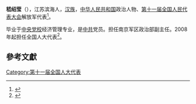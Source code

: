 '''嵇绍莹'''（{{bd|1949年||}}），江苏滨海人，[[汉族|汉族]]，[[中华人民共和国|中华人民共和国]]政治人物、[[第十一届全国人民代表大会|第十一届全国人民代表大会]]解放军代表<ref>{{cite web|author=新华网|title=第十一届全国人大代表|url=http://news.xinhuanet.com/ziliao/2008-03/03/content_7708230.htm?node=36628|publisher=新华网|accessdate=2014-01-07|archive-date=2014-01-10|archive-url=https://web.archive.org/web/20140110211415/http://news.xinhuanet.com/ziliao/2008-03/03/content_7708230.htm?node=36628|dead-url=no}}</ref>。

毕业于[[中央党校|中央党校]]经济管理专业，是[[中共|中共]]党员。担任南京军区政治部副主任。2008年起担任全国人大代表<ref>{{cite news|title=全国人大代表信息-嵇绍莹|url= http://210.82.31.1:8084/delegate/viewDelegate.action?dbid=112964|accessdate=2013-04-05|newspaper=全国人大网|archive-url=https://web.archive.org/web/20140527232442/http://www.npc.gov.cn/delegate/viewDelegate.action?dbid=112964|archive-date=2014-05-27|dead-url=yes}}</ref>。

==參考文獻==
{{reflist}}
[[Category:第十一届全国人大代表|Category:第十一届全国人大代表]]
